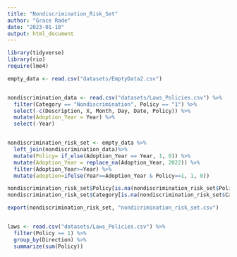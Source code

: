 ```yaml
---
title: "Nondiscrimination_Risk_Set"
author: "Grace Rade"
date: "2023-01-10"
output: html_document
---
```

```r
library(tidyverse)
library(rio)
require(lme4)

empty_data <- read.csv("datasets/EmptyData2.csv")


nondiscrimination_data <- read.csv("datasets/Laws_Policies.csv") %>% 
  filter(Category == "Nondiscrimination", Policy == "1") %>% 
  select(-c(Description, X, Month, Day, Date, Policy)) %>% 
  mutate(Adoption_Year = Year) %>% 
  select(-Year)


nondiscrimination_risk_set <- empty_data %>% 
  left_join(nondiscrimination_data)%>% 
  mutate(Policy= if_else(Adoption_Year == Year, 1, 0)) %>%
  mutate(Adoption_Year = replace_na(Adoption_Year, 2022)) %>%
  filter(Adoption_Year>=Year) %>%
  mutate(adoption=ifelse(Year==Adoption_Year & Policy==1, 1, 0))

nondiscrimination_risk_set$Policy[is.na(nondiscrimination_risk_set$Policy)] <- 0
nondiscrimination_risk_set$Category[is.na(nondiscrimination_risk_set$Category)] <- "Nondiscrimination"
```

```r
export(nondiscrimination_risk_set, "nondicrimination_risk_set.csv")


laws <- read.csv("datasets/Laws_Policies.csv") %>% 
  filter(Policy == 1) %>% 
  group_by(Direction) %>% 
  summarize(sum(Policy))
```

